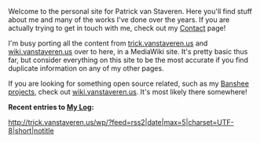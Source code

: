 Welcome to the personal site for Patrick van Staveren.  Here you'll find stuff about me and many of the works I've done over the years.  If you are actually trying to get in touch with me, check out my [[Contact]] page!

I'm busy porting all the content from [http://trick.vanstaveren.us trick.vanstaveren.us] and [http://wiki.vanstaveren.us wiki.vanstaveren.us] over to here, in a MediaWiki site.  It's pretty basic thus far, but consider everything on this site to be the most accurate if you find duplicate information on any of my other pages.

If you are looking for something open source related, such as my [http://www.banshee-project.org Banshee] [[Projects/Open_Source/Banshee|projects]], check out [http://wiki.vanstaveren.us wiki.vanstaveren.us].  It's most likely there somewhere!

'''Recent entries to [http://trick.vanstaveren.us/wp My Log]:'''

<rss>http://trick.vanstaveren.us/wp/?feed=rss2|date|max=5|charset=UTF-8|short|notitle</rss>